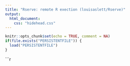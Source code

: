 ```yaml
---
title: "Rserve: remote R exection (louisaslett/Rserve)"
output:
  html_document:
    css: "hidehead.css"
---
```


```r
knitr::opts_chunk$set(echo = TRUE, comment = NA)
if(file.exists("PERSISTENTFILE")) {
  load("PERSISTENTFILE")
}
```

<!-- Persistent -->
```r
